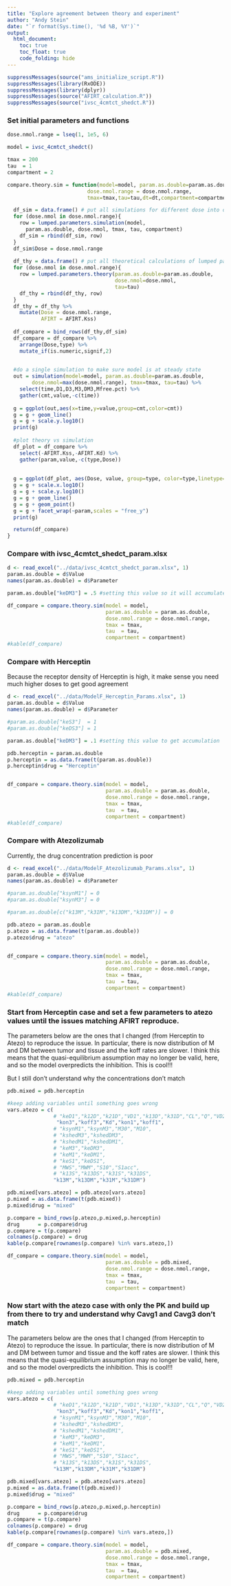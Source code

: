 ```yaml
---
title: "Explore agreement between theory and experiment"
author: "Andy Stein"
date: "`r format(Sys.time(), '%d %B, %Y')`"
output:
  html_document:
    toc: true
    toc_float: true
    code_folding: hide
---
```


```r
suppressMessages(source("ams_initialize_script.R"))
suppressMessages(library(RxODE))
suppressMessages(library(dplyr))
suppressMessages(source("AFIRT_calculation.R"))
suppressMessages(source("ivsc_4cmtct_shedct.R"))
```

### Set initial parameters and functions

```r
dose.nmol.range = lseq(1, 1e5, 6)

model = ivsc_4cmtct_shedct()

tmax = 200
tau  = 1
compartment = 2

compare.theory.sim = function(model=model, param.as.double=param.as.double,
                          dose.nmol.range = dose.nmol.range,
                          tmax=tmax,tau=tau,dt=dt,compartment=compartment) {

  df_sim = data.frame() # put all simulations for different dose into one data frame
  for (dose.nmol in dose.nmol.range){
    row = lumped.parameters.simulation(model,
      param.as.double, dose.nmol, tmax, tau, compartment)
    df_sim = rbind(df_sim, row)
  }
  df_sim$Dose = dose.nmol.range
  
  df_thy = data.frame() # put all theoretical calculations of lumped parameters at different dose together
  for (dose.nmol in dose.nmol.range){
    row = lumped.parameters.theory(param.as.double=param.as.double, 
                                   dose.nmol=dose.nmol, 
                                   tau=tau)
    df_thy = rbind(df_thy, row)
  }
  df_thy = df_thy %>%
    mutate(Dose = dose.nmol.range,
           AFIRT = AFIRT.Kss)
  
  df_compare = bind_rows(df_thy,df_sim)
  df_compare = df_compare %>%
    arrange(Dose,type) %>%
    mutate_if(is.numeric,signif,2)
    

  #do a single simulation to make sure model is at steady state
  out = simulation(model=model, param.as.double=param.as.double, 
        dose.nmol=max(dose.nmol.range), tmax=tmax, tau=tau) %>%
    select(time,D1,D3,M3,DM3,Mfree.pct) %>%
    gather(cmt,value,-c(time))
  
  g = ggplot(out,aes(x=time,y=value,group=cmt,color=cmt))
  g = g + geom_line()
  g = g + scale.y.log10()
  print(g)
  
  #plot theory vs simulation
  df_plot = df_compare %>%
    select(-AFIRT.Kss,-AFIRT.Kd) %>%
    gather(param,value,-c(type,Dose))
  
  
  g = ggplot(df_plot, aes(Dose, value, group=type, color=type,linetype=type))
  g = g + scale.x.log10()
  g = g + scale.y.log10()
  g = g + geom_line()
  g = g + geom_point()
  g = g + facet_wrap(~param,scales = "free_y")
  print(g)

  return(df_compare)
}
```

### Compare with ivsc_4cmtct_shedct_param.xlsx
```r
d <- read_excel("../data/ivsc_4cmtct_shedct_param.xlsx", 1)
param.as.double = d$Value
names(param.as.double) = d$Parameter

param.as.double["keDM3"] = .5 #setting this value so it will accumulate

df_compare = compare.theory.sim(model = model,
                                param.as.double = param.as.double,
                                dose.nmol.range = dose.nmol.range,
                                tmax = tmax,
                                tau  = tau,
                                compartment = compartment)
#kable(df_compare)


```

### Compare with Herceptin
Because the receptor density of Herceptin is high, it make sense you need much higher doses to get good agreement

```r
d <- read_excel("../data/ModelF_Herceptin_Params.xlsx", 1)
param.as.double = d$Value
names(param.as.double) = d$Parameter

#param.as.double["keS3"]  = 1
#param.as.double["keDS3"] = 1

param.as.double["keDM3"] = .1 #setting this value to get accumulation

pdb.herceptin = param.as.double
p.herceptin = as.data.frame(t(param.as.double))
p.herceptin$drug = "Herceptin"


df_compare = compare.theory.sim(model = model,
                                param.as.double = param.as.double,
                                dose.nmol.range = dose.nmol.range,
                                tmax = tmax,
                                tau  = tau,
                                compartment = compartment)
#kable(df_compare)

```

### Compare with Atezolizumab
Currently, the drug concentration prediction is poor
```r
d <- read_excel("../data/ModelF_Atezolizumab_Params.xlsx", 1)
param.as.double = d$Value
names(param.as.double) = d$Parameter

#param.as.double["ksynM1"] = 0
#param.as.double["ksynM3"] = 0

#param.as.double[c("k13M","k31M","k13DM","k31DM")] = 0

pdb.atezo = param.as.double
p.atezo = as.data.frame(t(param.as.double))
p.atezo$drug = "atezo"


df_compare = compare.theory.sim(model = model,
                                param.as.double = param.as.double,
                                dose.nmol.range = dose.nmol.range,
                                tmax = tmax,
                                tau  = tau,
                                compartment = compartment) 
#kable(df_compare)
```

### Start from Herceptin case and set a few parameters to atezo values until the issues matching AFIRT reproduce.

The parameters below are the ones that I changed (from Herceptin to Atezo) to reproduce the issue.  In particular, there is now distribution of M and DM between tumor and tissue and the koff rates are slower.  I think this means that the quasi-equilibrium assumption may no longer be valid, here, and so the model overpredicts the inhibition.  This is cool!!!

But I still don't understand why the concentrations don't match

```r
pdb.mixed = pdb.herceptin

#keep adding variables until something goes wrong
vars.atezo = c(
               # "keD1","k12D","k21D","VD1","k13D","k31D","CL","Q","VD2",
                "kon3","koff3","Kd","kon1","koff1",
               # "ksynM1","ksynM3","M30","M10",
               # "kshedM3","kshedDM3",
               # "kshedM1","kshedDM1",
               # "keM3","keDM3",
               # "keM1","keDM1",
               # "keS1","keDS1",
               # "MWS","MWM","S10","S1acc",
               # "k13S","k13DS","k31S","k31DS",
               "k13M","k13DM","k31M","k31DM")

pdb.mixed[vars.atezo] = pdb.atezo[vars.atezo]
p.mixed = as.data.frame(t(pdb.mixed))
p.mixed$drug = "mixed"

p.compare = bind_rows(p.atezo,p.mixed,p.herceptin) 
drug      = p.compare$drug
p.compare = t(p.compare)
colnames(p.compare) = drug
kable(p.compare[rownames(p.compare) %in% vars.atezo,])

df_compare = compare.theory.sim(model = model,
                                param.as.double = pdb.mixed,
                                dose.nmol.range = dose.nmol.range,
                                tmax = tmax,
                                tau  = tau,
                                compartment = compartment) 

```

### Now start with the atezo case with only the PK and build up from there to try and understand why Cavg1 and Cavg3 don't match

The parameters below are the ones that I changed (from Herceptin to Atezo) to reproduce the issue.  In particular, there is now distribution of M and DM between tumor and tissue and the koff rates are slower.  I think this means that the quasi-equilibrium assumption may no longer be valid, here, and so the model overpredicts the inhibition.  This is cool!!!

```r
pdb.mixed = pdb.herceptin

#keep adding variables until something goes wrong
vars.atezo = c(
               # "keD1","k12D","k21D","VD1","k13D","k31D","CL","Q","VD2",
                "kon3","koff3","Kd","kon1","koff1",
               # "ksynM1","ksynM3","M30","M10",
               # "kshedM3","kshedDM3",
               # "kshedM1","kshedDM1",
               # "keM3","keDM3",
               # "keM1","keDM1",
               # "keS1","keDS1",
               # "MWS","MWM","S10","S1acc",
               # "k13S","k13DS","k31S","k31DS",
               "k13M","k13DM","k31M","k31DM")

pdb.mixed[vars.atezo] = pdb.atezo[vars.atezo]
p.mixed = as.data.frame(t(pdb.mixed))
p.mixed$drug = "mixed"

p.compare = bind_rows(p.atezo,p.mixed,p.herceptin) 
drug      = p.compare$drug
p.compare = t(p.compare)
colnames(p.compare) = drug
kable(p.compare[rownames(p.compare) %in% vars.atezo,])

df_compare = compare.theory.sim(model = model,
                                param.as.double = pdb.mixed,
                                dose.nmol.range = dose.nmol.range,
                                tmax = tmax,
                                tau  = tau,
                                compartment = compartment) 

```


